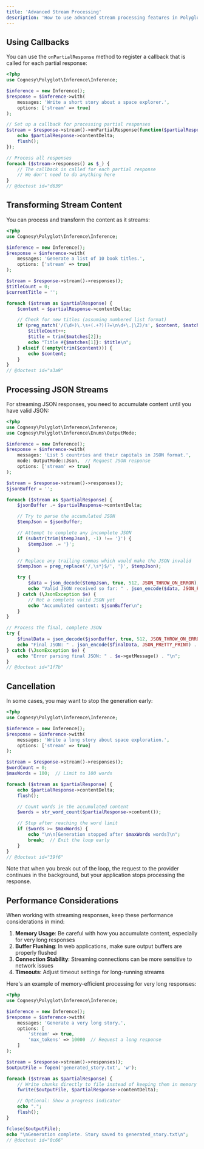 ```yaml
---
title: 'Advanced Stream Processing'
description: 'How to use advanced stream processing features in Polyglot'
---
```


## Using Callbacks

You can use the `onPartialResponse` method to register a callback that is called for each partial response:

```php
<?php
use Cognesy\Polyglot\Inference\Inference;

$inference = new Inference();
$response = $inference->with(
    messages: 'Write a short story about a space explorer.',
    options: ['stream' => true]
);

// Set up a callback for processing partial responses
$stream = $response->stream()->onPartialResponse(function($partialResponse) {
    echo $partialResponse->contentDelta;
    flush();
});

// Process all responses
foreach ($stream->responses() as $_) {
    // The callback is called for each partial response
    // We don't need to do anything here
}
// @doctest id="d639"
```


## Transforming Stream Content

You can process and transform the content as it streams:

```php
<?php
use Cognesy\Polyglot\Inference\Inference;

$inference = new Inference();
$response = $inference->with(
    messages: 'Generate a list of 10 book titles.',
    options: ['stream' => true]
);

$stream = $response->stream()->responses();
$titleCount = 0;
$currentTitle = '';

foreach ($stream as $partialResponse) {
    $content = $partialResponse->contentDelta;

    // Check for new titles (assuming numbered list format)
    if (preg_match('/(\d+)\.\s+(.+?)(?=\n\d+\.|\Z)/s', $content, $matches)) {
        $titleCount++;
        $title = trim($matches[2]);
        echo "Title #{$matches[1]}: $title\n";
    } elseif (!empty(trim($content))) {
        echo $content;
    }
}
// @doctest id="a3a9"
```


## Processing JSON Streams

For streaming JSON responses, you need to accumulate content until you have valid JSON:

```php
<?php
use Cognesy\Polyglot\Inference\Inference;
use Cognesy\Polyglot\Inference\Enums\OutputMode;

$inference = new Inference();
$response = $inference->with(
    messages: 'List 5 countries and their capitals in JSON format.',
    mode: OutputMode::Json,  // Request JSON response
    options: ['stream' => true]
);

$stream = $response->stream()->responses();
$jsonBuffer = '';

foreach ($stream as $partialResponse) {
    $jsonBuffer .= $partialResponse->contentDelta;

    // Try to parse the accumulated JSON
    $tempJson = $jsonBuffer;

    // Attempt to complete any incomplete JSON
    if (substr(trim($tempJson), -1) !== '}') {
        $tempJson .= '}';
    }

    // Replace any trailing commas which would make the JSON invalid
    $tempJson = preg_replace('/,\s*}$/', '}', $tempJson);

    try {
        $data = json_decode($tempJson, true, 512, JSON_THROW_ON_ERROR);
        echo "Valid JSON received so far: " . json_encode($data, JSON_PRETTY_PRINT) . "\n";
    } catch (\JsonException $e) {
        // Not a complete valid JSON yet
        echo "Accumulated content: $jsonBuffer\n";
    }
}

// Process the final, complete JSON
try {
    $finalData = json_decode($jsonBuffer, true, 512, JSON_THROW_ON_ERROR);
    echo "Final JSON: " . json_encode($finalData, JSON_PRETTY_PRINT) . "\n";
} catch (\JsonException $e) {
    echo "Error parsing final JSON: " . $e->getMessage() . "\n";
}
// @doctest id="1f7b"
```



## Cancellation

In some cases, you may want to stop the generation early:

```php
<?php
use Cognesy\Polyglot\Inference\Inference;

$inference = new Inference();
$response = $inference->with(
    messages: 'Write a long story about space exploration.',
    options: ['stream' => true]
);

$stream = $response->stream()->responses();
$wordCount = 0;
$maxWords = 100;  // Limit to 100 words

foreach ($stream as $partialResponse) {
    echo $partialResponse->contentDelta;
    flush();

    // Count words in the accumulated content
    $words = str_word_count($partialResponse->content());

    // Stop after reaching the word limit
    if ($words >= $maxWords) {
        echo "\n\n[Generation stopped after $maxWords words]\n";
        break;  // Exit the loop early
    }
}
// @doctest id="39f6"
```

Note that when you break out of the loop, the request to the provider continues in the background, but your application stops processing the response.





## Performance Considerations

When working with streaming responses, keep these performance considerations in mind:

1. **Memory Usage**: Be careful with how you accumulate content, especially for very long responses
2. **Buffer Flushing**: In web applications, make sure output buffers are properly flushed
3. **Connection Stability**: Streaming connections can be more sensitive to network issues
4. **Timeouts**: Adjust timeout settings for long-running streams

Here's an example of memory-efficient processing for very long responses:

```php
<?php
use Cognesy\Polyglot\Inference\Inference;

$inference = new Inference();
$response = $inference->with(
    messages: 'Generate a very long story.',
    options: [
        'stream' => true,
        'max_tokens' => 10000  // Request a long response
    ]
);

$stream = $response->stream()->responses();
$outputFile = fopen('generated_story.txt', 'w');

foreach ($stream as $partialResponse) {
    // Write chunks directly to file instead of keeping them in memory
    fwrite($outputFile, $partialResponse->contentDelta);

    // Optional: Show a progress indicator
    echo ".";
    flush();
}

fclose($outputFile);
echo "\nGeneration complete. Story saved to generated_story.txt\n";
// @doctest id="0c66"
```
